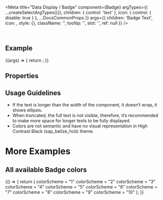 
<Meta
  title="Data Display / Badge"
  component={Badge}
  argTypes={{
    ...createSelectArgTypes({}),
    children: { control: 'text' },
    icon: { control: { disable: true } },
    ...DocsCommonProps
  }}
  args={{
    children: 'Badge Text',
    icon: <Icon name="employee" />,
    style: {},
    className: '',
    tooltip: '',
    slot: '',
    ref: null
  }}
/>

<DocsHeader />

<br />

## Example

<Canvas>
  <Story name="Default">
    {(args) => {
      return <Badge {...args} />;
    }}
  </Story>
</Canvas>

## Properties

<ArgsTable story="." />

## Usage Guidelines

- If the text is longer than the width of the component, it doesn’t wrap, it shows ellipsis.
- When truncated, the full text is not visible, therefore, it’s recommended to make more space for longer texts to be fully displayed.
- Colors are not semantic and have no visual representation in High Contrast Black (sap_belize_hcb) theme.

# More Examples

## All available Badge colors

<Canvas>
  <Story name="All colors">
    {() => {
      return (
        <FlexBox wrap={FlexBoxWrap.Wrap}>
          <Badge colorScheme="1" style={{ marginRight: '10px', marginBottom: '10px' }}>
            colorScheme = "1"
          </Badge>
          <Badge colorScheme="2" style={{ marginRight: '10px', marginBottom: '10px' }}>
            colorScheme = "2"
          </Badge>
          <Badge colorScheme="3" style={{ marginRight: '10px', marginBottom: '10px' }}>
            colorScheme = "3"
          </Badge>
          <Badge colorScheme="4" style={{ marginRight: '10px', marginBottom: '10px' }}>
            colorScheme = "4"
          </Badge>
          <Badge colorScheme="5" style={{ marginRight: '10px', marginBottom: '10px' }}>
            colorScheme = "5"
          </Badge>
          <Badge colorScheme="6" style={{ marginRight: '10px', marginBottom: '10px' }}>
            colorScheme = "6"
          </Badge>
          <Badge colorScheme="7" style={{ marginRight: '10px', marginBottom: '10px' }}>
            colorScheme = "7"
          </Badge>
          <Badge colorScheme="8" style={{ marginRight: '10px', marginBottom: '10px' }}>
            colorScheme = "8"
          </Badge>
          <Badge colorScheme="9" style={{ marginRight: '10px', marginBottom: '10px' }}>
            colorScheme = "9"
          </Badge>
          <Badge colorScheme="10">colorScheme = "10"</Badge>
        </FlexBox>
      );
    }}
  </Story>
</Canvas>
